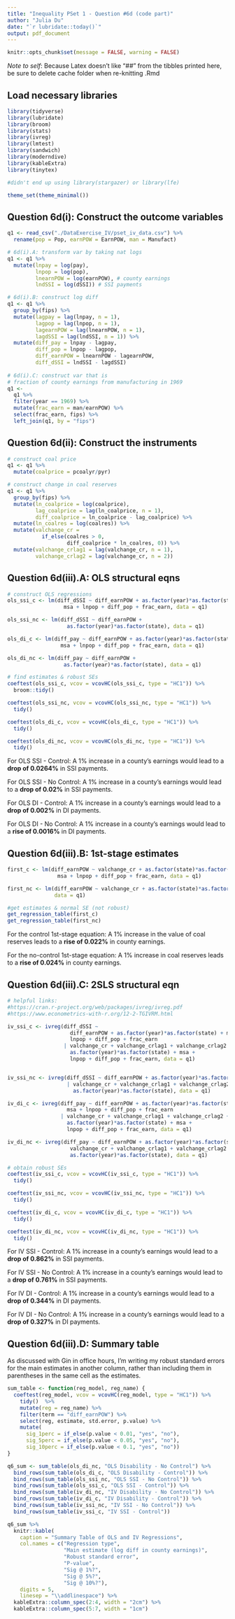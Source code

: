 ```yaml
---
title: "Inequality PSet 1 - Question #6d (code part)"
author: "Julia Du"
date: "`r lubridate::today()`"
output: pdf_document
---
```


```r
knitr::opts_chunk$set(message = FALSE, warning = FALSE)
```

*Note to self*: Because Latex doesn't like "##" from the tibbles printed here, be sure to delete cache folder when re-knitting .Rmd

## Load necessary libraries
```r
library(tidyverse)
library(lubridate)
library(broom)
library(stats)
library(ivreg)
library(lmtest)
library(sandwich)
library(moderndive)
library(kableExtra)
library(tinytex)

#didn't end up using library(stargazer) or library(lfe)

theme_set(theme_minimal())
```

## Question 6d(i): Construct the outcome variables

```r
q1 <- read_csv("./DataExercise_IV/pset_iv_data.csv") %>%
  rename(pop = Pop, earnPOW = EarnPOW, man = Manufact)

# 6d(i).A: transform var by taking nat logs
q1 <- q1 %>%
  mutate(lnpay = log(pay),
         lnpop = log(pop),
         lnearnPOW = log(earnPOW), # county earnings
         lndSSI = log(dSSI)) # SSI payments 

# 6d(i).B: construct log diff
q1 <- q1 %>%
  group_by(fips) %>% 
  mutate(lagpay = lag(lnpay, n = 1),
         lagpop = lag(lnpop, n = 1),
         lagearnPOW = lag(lnearnPOW, n = 1),
         lagdSSI = lag(lndSSI, n = 1)) %>%
  mutate(diff_pay = lnpay - lagpay,
         diff_pop = lnpop - lagpop,
         diff_earnPOW = lnearnPOW - lagearnPOW,
         diff_dSSI = lndSSI - lagdSSI) 
  
# 6d(i).C: construct var that is 
# fraction of county earnings from manufacturing in 1969
q1 <- 
  q1 %>%
  filter(year == 1969) %>%
  mutate(frac_earn = man/earnPOW) %>%
  select(frac_earn, fips) %>%
  left_join(q1, by = "fips")
```

## Question 6d(ii): Construct the instruments

```r
# construct coal price
q1 <- q1 %>%
  mutate(coalprice = pcoalyr/pyr)

# construct change in coal reserves
q1 <- q1 %>%
  group_by(fips) %>%
  mutate(ln_coalprice = log(coalprice),
         lag_coalprice = lag(ln_coalprice, n = 1),
         diff_coalprice = ln_coalprice - lag_coalprice) %>%
  mutate(ln_coalres = log(coalres)) %>%
  mutate(valchange_cr = 
           if_else(coalres > 0,
                   diff_coalprice * ln_coalres, 0)) %>%
  mutate(valchange_crlag1 = lag(valchange_cr, n = 1),
         valchange_crlag2 = lag(valchange_cr, n = 2))
```


## Question 6d(iii).A: OLS structural eqns

```r
# construct OLS regressions
ols_ssi_c <- lm(diff_dSSI ~ diff_earnPOW + as.factor(year)*as.factor(state) + 
                  msa + lnpop + diff_pop + frac_earn, data = q1)

ols_ssi_nc <- lm(diff_dSSI ~ diff_earnPOW + 
                   as.factor(year)*as.factor(state), data = q1)

ols_di_c <- lm(diff_pay ~ diff_earnPOW + as.factor(year)*as.factor(state) + 
                 msa + lnpop + diff_pop + frac_earn, data = q1)

ols_di_nc <- lm(diff_pay ~ diff_earnPOW + 
                  as.factor(year)*as.factor(state), data = q1)

# find estimates & robust SEs
coeftest(ols_ssi_c, vcov = vcovHC(ols_ssi_c, type = "HC1")) %>%
  broom::tidy() 

coeftest(ols_ssi_nc, vcov = vcovHC(ols_ssi_nc, type = "HC1")) %>%
  tidy()

coeftest(ols_di_c, vcov = vcovHC(ols_di_c, type = "HC1")) %>%
  tidy()

coeftest(ols_di_nc, vcov = vcovHC(ols_di_nc, type = "HC1")) %>%
  tidy()
```


For OLS SSI - Control: A 1% increase in a county's earnings would lead to a **drop of 0.0264%** in SSI payments.

For OLS SSI - No Control: A 1% increase in a county's earnings would lead to a **drop of 0.02%** in SSI payments.

For OLS DI - Control: A 1% increase in a county's earnings would lead to a **drop of 0.002%** in DI payments.

For OLS DI - No Control: A 1% increase in a county's earnings would lead to a **rise of 0.0016%** in DI payments.

## Question 6d(iii).B: 1st-stage estimates

```r
first_c <- lm(diff_earnPOW ~ valchange_cr + as.factor(state)*as.factor(year) + 
                msa + lnpop + diff_pop + frac_earn, data = q1)

first_nc <- lm(diff_earnPOW ~ valchange_cr + as.factor(state)*as.factor(year), 
               data = q1)

#get estimates & normal SE (not robust)
get_regression_table(first_c) 
get_regression_table(first_nc) 
```

For the control 1st-stage equation: A 1% increase in the value of coal reserves leads to a **rise of 0.022%** in county earnings.

For the no-control 1st-stage equation: A 1% increase in coal reserves leads to a **rise of 0.024%** in county earnings.

## Question 6d(iii).C: 2SLS structural eqn

```r
# helpful links:
#https://cran.r-project.org/web/packages/ivreg/ivreg.pdf
#https://www.econometrics-with-r.org/12-2-TGIVRM.html

iv_ssi_c <- ivreg(diff_dSSI ~ 
                    diff_earnPOW + as.factor(year)*as.factor(state) + msa + 
                    lnpop + diff_pop + frac_earn 
                  | valchange_cr + valchange_crlag1 + valchange_crlag2 + 
                    as.factor(year)*as.factor(state) + msa + 
                    lnpop + diff_pop + frac_earn, data = q1)


iv_ssi_nc <- ivreg(diff_dSSI ~ diff_earnPOW + as.factor(year)*as.factor(state) 
                   | valchange_cr + valchange_crlag1 + valchange_crlag2 + 
                     as.factor(year)*as.factor(state), data = q1)

iv_di_c <- ivreg(diff_pay ~ diff_earnPOW + as.factor(year)*as.factor(state) + 
                   msa + lnpop + diff_pop + frac_earn 
                 | valchange_cr + valchange_crlag1 + valchange_crlag2 + 
                   as.factor(year)*as.factor(state) + msa + 
                   lnpop + diff_pop + frac_earn, data = q1)

iv_di_nc <- ivreg(diff_pay ~ diff_earnPOW + as.factor(year)*as.factor(state) | 
                    valchange_cr + valchange_crlag1 + valchange_crlag2 + 
                    as.factor(year)*as.factor(state), data = q1)

# obtain robust SEs
coeftest(iv_ssi_c, vcov = vcovHC(iv_ssi_c, type = "HC1")) %>%
  tidy() 

coeftest(iv_ssi_nc, vcov = vcovHC(iv_ssi_nc, type = "HC1")) %>%
  tidy() 

coeftest(iv_di_c, vcov = vcovHC(iv_di_c, type = "HC1")) %>%
  tidy() 

coeftest(iv_di_nc, vcov = vcovHC(iv_di_nc, type = "HC1")) %>%
  tidy() 
```

For IV SSI - Control: A 1% increase in a county's earnings would lead to a **drop of 0.862%** in SSI payments.

For IV SSI - No Control: A 1% increase in a county's earnings would lead to a **drop of 0.761%** in SSI payments.

For IV DI - Control: A 1% increase in a county's earnings would lead to a **drop of 0.344%** in DI payments.

For IV DI - No Control: A 1% increase in a county's earnings would lead to a **drop of 0.327%** in DI payments.

## Question 6d(iii).D: Summary table

As discussed with Gin in office hours, I'm writing my robust standard errors for the main estimates in another column, rather than including them in parentheses in the same cell as the estimates.

```r
sum_table <- function(reg_model, reg_name) {
  coeftest(reg_model, vcov = vcovHC(reg_model, type = "HC1")) %>%
    tidy()  %>%
    mutate(reg = reg_name) %>%
    filter(term == "diff_earnPOW") %>%
    select(reg, estimate, std.error, p.value) %>%
    mutate(
      sig_1perc = if_else(p.value < 0.01, "yes", "no"),
      sig_5perc = if_else(p.value < 0.05, "yes", "no"),
      sig_10perc = if_else(p.value < 0.1, "yes", "no"))
}

q6_sum <- sum_table(ols_di_nc, "OLS Disability - No Control") %>%
  bind_rows(sum_table(ols_di_c, "OLS Disability - Control")) %>%
  bind_rows(sum_table(ols_ssi_nc, "OLS SSI - No Control")) %>%
  bind_rows(sum_table(ols_ssi_c, "OLS SSI - Control")) %>%
  bind_rows(sum_table(iv_di_nc, "IV Disability - No Control")) %>%
  bind_rows(sum_table(iv_di_c, "IV Disability - Control")) %>%
  bind_rows(sum_table(iv_ssi_nc, "IV SSI - No Control")) %>%
  bind_rows(sum_table(iv_ssi_c, "IV SSI - Control"))

q6_sum %>%
  knitr::kable(
    caption = "Summary Table of OLS and IV Regressions", 
    col.names = c("Regression type",
                  "Main estimate (log diff in county earnings)", 
                  "Robust standard error",
                  "P-value",
                  "Sig @ 1%?",
                  "Sig @ 5%?",
                  "Sig @ 10%?"),
    digits = 5,
    linesep = "\\addlinespace") %>%
  kableExtra::column_spec(2:4, width = "2cm") %>%
  kableExtra::column_spec(5:7, width = "1cm") 
```

